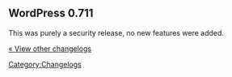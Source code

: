 == WordPress 0.711 ==

This was purely a security release, no new features were added. 

[[Changelog | &laquo; View other changelogs]]

[[Category:Changelogs]]